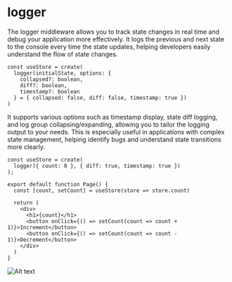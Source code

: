 # logger

The logger middleware allows you to track state changes in real time and debug your application more effectively. It logs the previous and next state to the console every time the state updates, helping developers easily understand the flow of state changes.

```tsx
const useStore = create(
  logger(initialState, options: { 
    collapsed?: boolean, 
    diff?: boolean,
    timestamp?: boolean
  } = { collapsed: false, diff: false, timestamp: true })
)
```

It supports various options such as timestamp display, state diff logging, and log group collapsing/expanding, allowing you to tailor the logging output to your needs. This is especially useful in applications with complex state management, helping identify bugs and understand state transitions more clearly.

```tsx
const useStore = create(
  logger({ count: 0 }, { diff: true, timestamp: true })
);
 
export default function Page() {
  const [count, setCount] = useStore(store => store.count)
 
  return (
    <div>
      <h1>{count}</h1>
      <button onClick={() => setCount(count => count + 1)}>Increment</button>
      <button onClick={() => setCount(count => count - 1)}>Decrement</button>
    </div>
  )
}
```

![Alt text](/images/logger.png)

